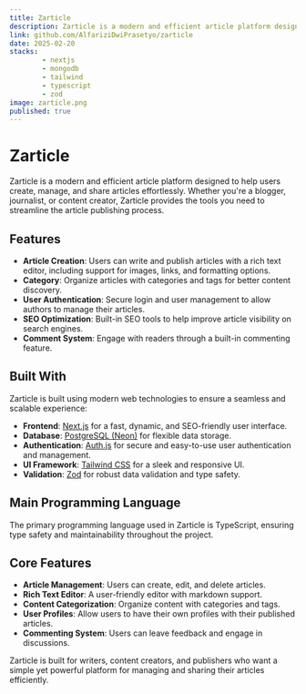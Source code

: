 ```yaml
---
title: Zarticle
description: Zarticle is a modern and efficient article platform designed to help users create, manage, and share articles effortlessly.
link: github.com/AlfariziDwiPrasetyo/zarticle
date: 2025-02-20
stacks:
        - nextjs
        - mongodb
        - tailwind
        - typescript
        - zod
image: zarticle.png
published: true
---
```


# Zarticle

Zarticle is a modern and efficient article platform designed to help users create, manage, and share articles effortlessly. Whether you're a blogger, journalist, or content creator, Zarticle provides the tools you need to streamline the article publishing process.

## Features

- **Article Creation**: Users can write and publish articles with a rich text editor, including support for images, links, and formatting options.
- **Category**: Organize articles with categories and tags for better content discovery.
- **User Authentication**: Secure login and user management to allow authors to manage their articles.
- **SEO Optimization**: Built-in SEO tools to help improve article visibility on search engines.
- **Comment System**: Engage with readers through a built-in commenting feature.

## Built With

Zarticle is built using modern web technologies to ensure a seamless and scalable experience:

- **Frontend**: [Next.js](https://nextjs.org/) for a fast, dynamic, and SEO-friendly user interface.
- **Database**: [PostgreSQL (Neon)](https://https://neon.tech/) for flexible data storage.
- **Authentication**: [Auth.js](https://authjs.dev/) for secure and easy-to-use user authentication and management.
- **UI Framework**: [Tailwind CSS](https://tailwindcss.com/) for a sleek and responsive UI.
- **Validation**: [Zod](https://zod.dev/) for robust data validation and type safety.

## Main Programming Language

The primary programming language used in Zarticle is TypeScript, ensuring type safety and maintainability throughout the project.

## Core Features

- **Article Management**: Users can create, edit, and delete articles.
- **Rich Text Editor**: A user-friendly editor with markdown support.
- **Content Categorization**: Organize content with categories and tags.
- **User Profiles**: Allow users to have their own profiles with their published articles.
- **Commenting System**: Users can leave feedback and engage in discussions.

Zarticle is built for writers, content creators, and publishers who want a simple yet powerful platform for managing and sharing their articles efficiently.

